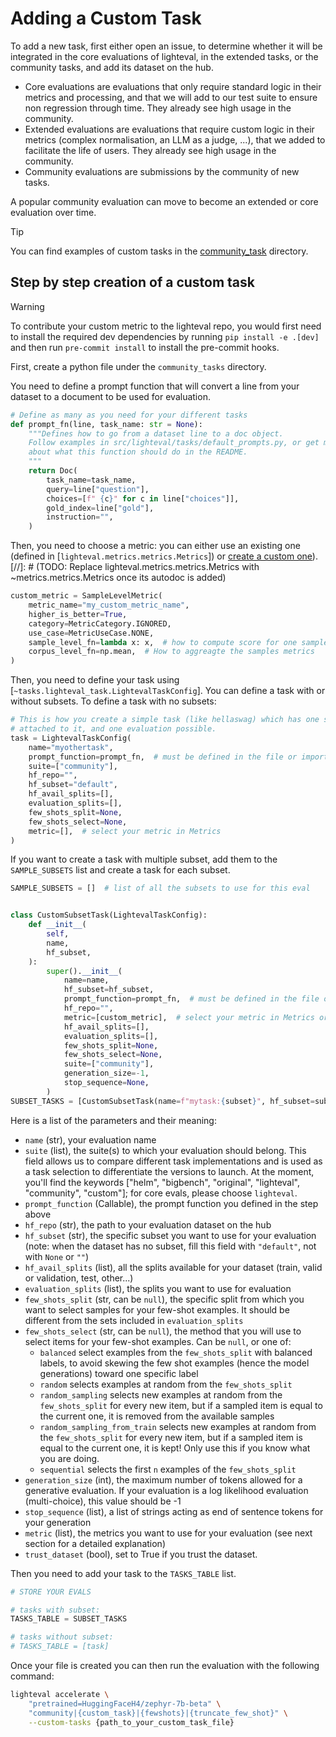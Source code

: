 # Adding a Custom Task

To add a new task, first either open an issue, to determine whether it will be
integrated in the core evaluations of lighteval, in the extended tasks, or the
community tasks, and add its dataset on the hub.

- Core evaluations are evaluations that only require standard logic in their
  metrics and processing, and that we will add to our test suite to ensure non
  regression through time. They already see high usage in the community.
- Extended evaluations are evaluations that require custom logic in their
  metrics (complex normalisation, an LLM as a judge, ...), that we added to
  facilitate the life of users. They already see high usage in the community.
- Community evaluations are submissions by the community of new tasks.

A popular community evaluation can move to become an extended or core evaluation over time.

> [!TIP]
> You can find examples of custom tasks in the <a href="https://github.com/huggingface/lighteval/tree/main/community_tasks">community_task</a> directory.

## Step by step creation of a custom task

> [!WARNING]
> To contribute your custom metric to the lighteval repo, you would first need
> to install the required dev dependencies by running `pip install -e .[dev]`
> and then run `pre-commit install` to install the pre-commit hooks.

First, create a python file under the `community_tasks` directory.

You need to define a prompt function that will convert a line from your
dataset to a document to be used for evaluation.

```python
# Define as many as you need for your different tasks
def prompt_fn(line, task_name: str = None):
    """Defines how to go from a dataset line to a doc object.
    Follow examples in src/lighteval/tasks/default_prompts.py, or get more info
    about what this function should do in the README.
    """
    return Doc(
        task_name=task_name,
        query=line["question"],
        choices=[f" {c}" for c in line["choices"]],
        gold_index=line["gold"],
        instruction="",
    )
```

Then, you need to choose a metric: you can either use an existing one (defined
in [`lighteval.metrics.metrics.Metrics`]) or [create a custom one](adding-a-new-metric)).
[//]: # (TODO: Replace lighteval.metrics.metrics.Metrics with ~metrics.metrics.Metrics once its autodoc is added)

```python
custom_metric = SampleLevelMetric(
    metric_name="my_custom_metric_name",
    higher_is_better=True,
    category=MetricCategory.IGNORED,
    use_case=MetricUseCase.NONE,
    sample_level_fn=lambda x: x,  # how to compute score for one sample
    corpus_level_fn=np.mean,  # How to aggreagte the samples metrics
)
```

Then, you need to define your task using [`~tasks.lighteval_task.LightevalTaskConfig`].
You can define a task with or without subsets.
To define a task with no subsets:

```python
# This is how you create a simple task (like hellaswag) which has one single subset
# attached to it, and one evaluation possible.
task = LightevalTaskConfig(
    name="myothertask",
    prompt_function=prompt_fn,  # must be defined in the file or imported from src/lighteval/tasks/tasks_prompt_formatting.py
    suite=["community"],
    hf_repo="",
    hf_subset="default",
    hf_avail_splits=[],
    evaluation_splits=[],
    few_shots_split=None,
    few_shots_select=None,
    metric=[],  # select your metric in Metrics
)
```

If you want to create a task with multiple subset, add them to the
`SAMPLE_SUBSETS` list and create a task for each subset.

```python
SAMPLE_SUBSETS = []  # list of all the subsets to use for this eval


class CustomSubsetTask(LightevalTaskConfig):
    def __init__(
        self,
        name,
        hf_subset,
    ):
        super().__init__(
            name=name,
            hf_subset=hf_subset,
            prompt_function=prompt_fn,  # must be defined in the file or imported from src/lighteval/tasks/tasks_prompt_formatting.py
            hf_repo="",
            metric=[custom_metric],  # select your metric in Metrics or use your custom_metric
            hf_avail_splits=[],
            evaluation_splits=[],
            few_shots_split=None,
            few_shots_select=None,
            suite=["community"],
            generation_size=-1,
            stop_sequence=None,
        )
SUBSET_TASKS = [CustomSubsetTask(name=f"mytask:{subset}", hf_subset=subset) for subset in SAMPLE_SUBSETS]
```

Here is a list of the parameters and their meaning:

- `name` (str), your evaluation name
- `suite` (list), the suite(s) to which your evaluation should belong. This
  field allows us to compare different task implementations and is used as a
  task selection to differentiate the versions to launch. At the moment, you'll
  find the keywords ["helm", "bigbench", "original", "lighteval", "community",
  "custom"]; for core evals, please choose `lighteval`.
- `prompt_function` (Callable), the prompt function you defined in the step
  above
- `hf_repo` (str), the path to your evaluation dataset on the hub
- `hf_subset` (str), the specific subset you want to use for your evaluation
  (note: when the dataset has no subset, fill this field with `"default"`, not
  with `None` or `""`)
- `hf_avail_splits` (list), all the splits available for your dataset (train,
  valid or validation, test, other...)
- `evaluation_splits` (list), the splits you want to use for evaluation
- `few_shots_split` (str, can be `null`), the specific split from which you
  want to select samples for your few-shot examples. It should be different
  from the sets included in `evaluation_splits`
- `few_shots_select` (str, can be `null`), the method that you will use to
  select items for your few-shot examples. Can be `null`, or one of:
    - `balanced` select examples from the `few_shots_split` with balanced
      labels, to avoid skewing the few shot examples (hence the model
      generations) toward one specific label
    - `random` selects examples at random from the `few_shots_split`
    - `random_sampling` selects new examples at random from the
      `few_shots_split` for every new item, but if a sampled item is equal to
      the current one, it is removed from the available samples
    - `random_sampling_from_train` selects new examples at random from the
      `few_shots_split` for every new item, but if a sampled item is equal to
      the current one, it is kept! Only use this if you know what you are
      doing.
    - `sequential` selects the first `n` examples of the `few_shots_split`
- `generation_size` (int), the maximum number of tokens allowed for a
  generative evaluation. If your evaluation is a log likelihood evaluation
  (multi-choice), this value should be -1
- `stop_sequence` (list), a list of strings acting as end of sentence tokens
  for your generation
- `metric` (list), the metrics you want to use for your evaluation (see next
  section for a detailed explanation)
- `trust_dataset` (bool), set to True if you trust the dataset.


Then you need to add your task to the `TASKS_TABLE` list.

```python
# STORE YOUR EVALS

# tasks with subset:
TASKS_TABLE = SUBSET_TASKS

# tasks without subset:
# TASKS_TABLE = [task]
```

Once your file is created you can then run the evaluation with the following command:

```bash
lighteval accelerate \
    "pretrained=HuggingFaceH4/zephyr-7b-beta" \
    "community|{custom_task}|{fewshots}|{truncate_few_shot}" \
    --custom-tasks {path_to_your_custom_task_file}
```
